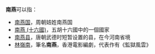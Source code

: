 '''南燕'''可以指：
* [[南燕国|南燕国]]，周朝姞姓南燕国
* [[南燕_(十六國)|南燕 (十六國)]]，五胡十六國中的一個國家
* [[南燕县|南燕县]]，唐朝武德时短暂设置的县，在今河南省境
* [[林嶺南|林嶺南]]，筆名'''南燕'''，香港電影編劇，代表作有《監獄風雲》
{{Disambiguation|cat=二字大中華地區相關消歧義}}
